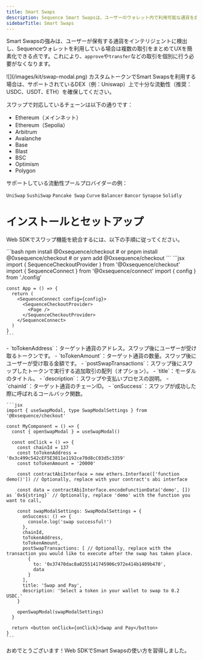 ```yaml
---
title: Smart Swaps
description: Sequence Smart Swapsは、ユーザーのウォレット内で利用可能な通貨を自動的に検出し、ターゲット通貨へスワップします。開発者はターゲット通貨を指定するだけで、UIやフローも含めてSequenceがWeb SDKを通じてすべて処理します。
sidebarTitle: Smart Swaps
---
```


Smart Swapsの強みは、ユーザーが保有する通貨をインテリジェントに検出し、Sequenceウォレットを利用している場合は複数の取引をまとめてUXを簡素化できる点です。これにより、`approve`や`transfer`などの取引を個別に行う必要がなくなります。

<Frame>
  ![](/images/kit/swap-modal.png)
</Frame>

<Note>
  カスタムトークンでSmart Swapsを利用する場合は、サポートされているDEX（例：Uniswap）上で十分な流動性（推奨：USDC、USDT、ETH）を確保してください。
</Note>

スワップで対応しているチェーンは以下の通りです：
- Ethereum（メインネット）
- Ethereum（Sepolia）
- Arbitrum
- Avalanche
- Base
- Blast
- BSC
- Optimism
- Polygon

サポートしている流動性プールプロバイダーの例：

`UniSwap` `SushiSwap` `Pancake Swap` `Curve` `Balancer` `Bancor` `Synapse` `Solidly`

# インストールとセットアップ
Web SDKでスワップ機能を統合するには、以下の手順に従ってください。

<Steps>
  <Step title="@0xsequence/checkout ライブラリをインストールする">
    ```bash
    npm install @0xsequence/checkout
    # or
    pnpm install @0xsequence/checkout
    # or
    yarn add @0xsequence/checkout
    ```
  </Step>

  <Step title="アプリ内で `SequenceConnect` プロバイダーの下に `SequenceCheckoutProvider` を配置する：">
    ```jsx
    import { SequenceCheckoutProvider } from '@0xsequence/checkout'
    import { SequenceConnect } from '@0xsequence/connect'
    import { config } from './config'

    const App = () => {
      return (
        <SequenceConnect config={config}>
          <SequenceCheckoutProvider>
            <Page />
          </SequenceCheckoutProvider>
        </SequenceConnect>
      )
    }
    ```
  </Step>

  <Step title="スワップの依存関係とロジックをインポートする">
    - `toTokenAddress`：ターゲット通貨のアドレス。スワップ後にユーザーが受け取るトークンです。
    - `toTokenAmount`：ターゲット通貨の数量。スワップ後にユーザーが受け取る金額です。
    - `postSwapTransactions`：スワップ後にスワップしたトークンで実行する追加取引の配列（オプション）。
    - `title`：モーダルのタイトル。
    - `description`：スワップや支払いプロセスの説明。
    - `chainId`：ターゲット通貨のチェーンID。
    - `onSuccess`：スワップが成功した際に呼ばれるコールバック関数。

    ```jsx
    import { useSwapModal, type SwapModalSettings } from '@0xsequence/checkout'

    const MyComponent = () => {
      const { openSwapModal } = useSwapModal()

      const onClick = () => {
        const chainId = 137
        const toTokenAddress = '0x3c499c542cEF5E3811e1192ce70d8cC03d5c3359'
        const toTokenAmount = '20000'

        const contractAbiInterface = new ethers.Interface(['function demo()']) // Optionally, replace with your contract's abi interface

        const data = contractAbiInterface.encodeFunctionData('demo', []) as `0x${string}` // Optionally, replace 'demo' with the function you want to call,

        const swapModalSettings: SwapModalSettings = {
          onSuccess: () => {
            console.log('swap successful!')
          },
          chainId,
          toTokenAddress,
          toTokenAmount,
          postSwapTransactions: [ // Optionally, replace with the transaction you would like to execute after the swap has taken place.
            {
              to: '0x37470dac8a0255141745906c972e414b1409b470',
              data
            }
          ],
          title: 'Swap and Pay',
          description: 'Select a token in your wallet to swap to 0.2 USDC.'
        }

        openSwapModal(swapModalSettings)
      }

      return <button onClick={onClick}>Swap and Pay</button>
    }
    ```
  </Step>
</Steps>

おめでとうございます！Web SDKでSmart Swapsの使い方を習得しました。